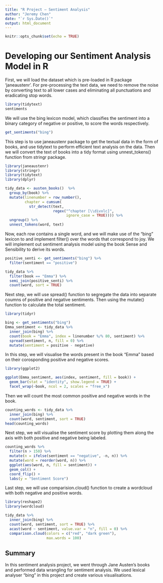 ```yaml
---
title: "R Project – Sentiment Analysis"
author: "Jeremy Chen"
date: "`r Sys.Date()`"
output: html_document
---
```


```r
knitr::opts_chunk$set(echo = TRUE)
```

# Developing our Sentiment Analysis Model in R
First, we will load the dataset which is pre-loaded in R package 'janeaustenr'. For pre-processing the text data, we need to remove the noise by converting text to all lower cases and eliminating all punctuations and eradicating stop words. 

```r
library(tidytext)
sentiments
```

We will use the bing lexicon model, which classifies the sentiment into a binary category of negative or positive, to score the words respectively.
```r
get_sentiments("bing")
```

This step is to use janeaustenr package to get the textual data in the form of books, and use tidytext to perform efficient text analysis on the data. Then we will convert the text of books into a tidy format using unnest_tokens() function from stringr package.
```r
library(janeaustenr)
library(stringr)
library(tidytext)
library(dplyr)

tidy_data <- austen_books()  %>% 
  group_by(book) %>% 
  mutate(linenumber = row_number(),
         chapter = cumsum(
           str_detect(text, 
                      regex("^chapter [\\divxlc]",
                            ignore_case = TRUE)))) %>%
  ungroup() %>% 
  unnest_tokens(word, text)
```

Now, each row contains a single word, and we will make use of the "bing" lexicon to and implement filter() over the words that correspond to joy. We will implement out sentiment analysis model using the book Sense and Sensibility to derive its words.
```r
positive_senti <- get_sentiments("bing") %>% 
  filter(sentiment == "positive")

tidy_data %>% 
  filter(book == "Emma") %>% 
  semi_join(positive_senti) %>% 
  count(word, sort = TRUE)
```

Next step, we will use spread() function to segregate the data into separate coumns of positive and negative sentiments. Then using the mutate() function to calculate the total sentiment. 
```r
library(tidyr)

bing <- get_sentiments("bing")
Emma_sentiment <- tidy_data %>% 
  inner_join(bing) %>% 
  count(book = "Emma", index = linenumber %/% 80, sentiment) %>% 
  spread(sentiment, n, fill = 0) %>% 
  mutate(sentiment = positive - negative)
```

In this step, we will visualise the words present in the book "Emma" based on their corosponding positive and negative scores.
```r
library(ggplot2)

ggplot(Emma_sentiment, aes(index, sentiment, fill = book)) +
  geom_bar(stat = "identity", show.legend = TRUE) +
  facet_wrap(~book, ncol = 2, scales = "free_x")
```

Then we will count the most common positive and negative words in the book.
```r
counting_words <- tidy_data %>% 
  inner_join(bing) %>% 
  count(word, sentiment, sort = TRUE)
head(counting_words)
```

Next step, we will visualise the sentiment score by plotting them along the axis with both positive and negative being labeled.
```r
counting_words %>% 
  filter(n > 150) %>% 
  mutate(n = ifelse(sentiment == "negative", -n, n)) %>% 
  mutate(word = reorder(word, n)) %>% 
  ggplot(aes(word, n, fill = sentiment)) +
  geom_col() +
  coord_flip() +
  labs(y = "Sentiment Score")
```

Last step, we will use comparision.cloud() function to create a wordcloud with both negative and positive words. 
```r
library(reshape2)
library(wordcloud)

tidy_data %>% 
  inner_join(bing) %>% 
  count(word, sentiment, sort = TRUE) %>% 
  acast(word ~ sentiment, value.var = "n", fill = 0) %>% 
  comparison.cloud(colors = c("red", "dark green"),
                   max.words = 100)
```

## Summary
In this sentiment analysis project, we went through Jane Austen's books and performed data wrangling for sentiment analysis. We used lexical analyser "bing" in this project and create various visualisations. 